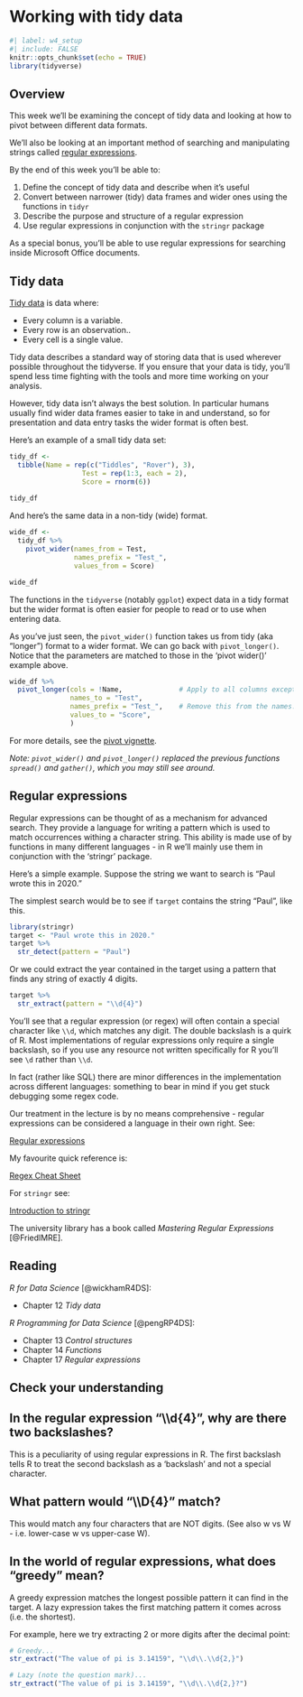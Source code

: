 # Working with tidy data

```r
#| label: w4_setup
#| include: FALSE
knitr::opts_chunk$set(echo = TRUE)
library(tidyverse)
```

## Overview

This week we'll be examining the concept of tidy data and looking at how to pivot between different data formats.

We'll also be looking at an important method of searching and manipulating strings called [regular expressions](https://en.wikipedia.org/wiki/Regular_expression).

By the end of this week you'll be able to:

1. Define the concept of tidy data and describe when it's useful
2. Convert between narrower (tidy) data frames and wider ones using the functions in `tidyr`
3. Describe the purpose and structure of a regular expression
4. Use regular expressions in conjunction with the `stringr` package

As a special bonus, you'll be able to use regular expressions for searching inside Microsoft Office documents.

## Tidy data

[Tidy data](https://tidyr.tidyverse.org/) is data where:

  - Every column is a variable.
  - Every row is an observation..
  - Every cell is a single value.
  
Tidy data describes a standard way of storing data that is used wherever possible throughout the tidyverse. If you ensure that your data is tidy, you’ll spend less time fighting with the tools and more time working on your analysis.

However, tidy data isn't always the best solution. In particular humans usually find wider data frames easier to take in and understand, so for presentation and data entry tasks the wider format is often best.

Here's an example of a small tidy data set:

```r
tidy_df <- 
  tibble(Name = rep(c("Tiddles", "Rover"), 3),
                  Test = rep(1:3, each = 2),
                  Score = rnorm(6))
                  
tidy_df
```

And here's the same data in a non-tidy (wide) format.

```r
wide_df <- 
  tidy_df %>% 
    pivot_wider(names_from = Test, 
                names_prefix = "Test_", 
                values_from = Score)

wide_df
```

The functions in the `tidyverse` (notably `ggplot`) expect data in a tidy format but the wider format is often easier for people to read or to use when entering data.

As you've just seen, the `pivot_wider()` function takes us from tidy (aka "longer") format to a wider format. We can go back with `pivot_longer()`. Notice that the parameters are matched to those in the 'pivot wider()' example above.

```r
wide_df %>% 
  pivot_longer(cols = !Name,              # Apply to all columns except Name
               names_to = "Test",
               names_prefix = "Test_",    # Remove this from the names.
               values_to = "Score",
               ) 
```
For more details, see the [pivot vignette](https://tidyr.tidyverse.org/articles/pivot.html).

_Note: `pivot_wider()` and `pivot_longer()` replaced the previous functions `spread()` and `gather()`, which you may still see around._

## Regular expressions

Regular expressions can be thought of as a mechanism for advanced search. They provide a language for writing a pattern which is used to match occurrences withing a character string. This ability is made use of by functions in many different languages - in R we'll mainly use them in conjunction with the 'stringr' package.

Here's a simple example. Suppose the string we want to search is "Paul wrote this in 2020."

The simplest search would be to see if `target` contains the string "Paul", like this.

```r
library(stringr)
target <- "Paul wrote this in 2020."
target %>% 
  str_detect(pattern = "Paul")
```

Or we could extract the year contained in the target using a pattern that finds any string of exactly 4 digits.

```r
target %>% 
  str_extract(pattern = "\\d{4}")
```

You'll see that a regular expression (or regex) will often contain a special character like `\\d`, which matches any digit. The double backslash is a quirk of R. Most implementations of regular expressions only require a single backslash, so if you use any resource not written specifically for R you'll see `\d` rather than `\\d`. 

In fact (rather like SQL) there are minor differences in the implementation across different languages: something to bear in mind if you get stuck debugging some regex code.

Our treatment in the lecture is by no means comprehensive - regular expressions can be considered a language in their own right. See:

[Regular expressions](https://stringr.tidyverse.org/articles/regular-expressions.html)

My favourite quick reference is:

[Regex Cheat Sheet](http://www.rexegg.com/regex-quickstart.html)

For `stringr` see:

[Introduction to stringr](https://stringr.tidyverse.org/articles/stringr.html)

The university library has a book called _Mastering Regular Expressions_ [@FriedlMRE].

## Reading

_R for Data Science_ [@wickhamR4DS]:

  - Chapter 12 _Tidy data_

_R Programming for Data Science_ [@pengRP4DS]:

  - Chapter 13 _Control structures_
  - Chapter 14 _Functions_
  - Chapter 17 _Regular expressions_
  
## Check your understanding{.unnumbered}

:::{.callout-tip collapse="true"}
## In the regular expression "\\\\d{4}", why are there two backslashes?

This is a peculiarity of using regular expressions in R. The first backslash tells R to treat the second backslash as a 'backslash' and not a special character.
:::


:::{.callout-tip collapse="true"}
## What pattern would "\\\\D{4}" match?

This would match any four characters that are NOT digits. (See also w vs W - i.e. lower-case w vs upper-case W).
:::

:::{.callout-tip collapse="true"}
## In the world of regular expressions, what does "greedy" mean?

A greedy expression matches the longest possible pattern it can find in the target. A lazy expression takes the first matching pattern it comes across (i.e. the shortest).

For example, here we try extracting 2 or more digits after the decimal point:

```r
# Greedy...
str_extract("The value of pi is 3.14159", "\\d\\.\\d{2,}")

# Lazy (note the question mark)...
str_extract("The value of pi is 3.14159", "\\d\\.\\d{2,}?")
```
:::